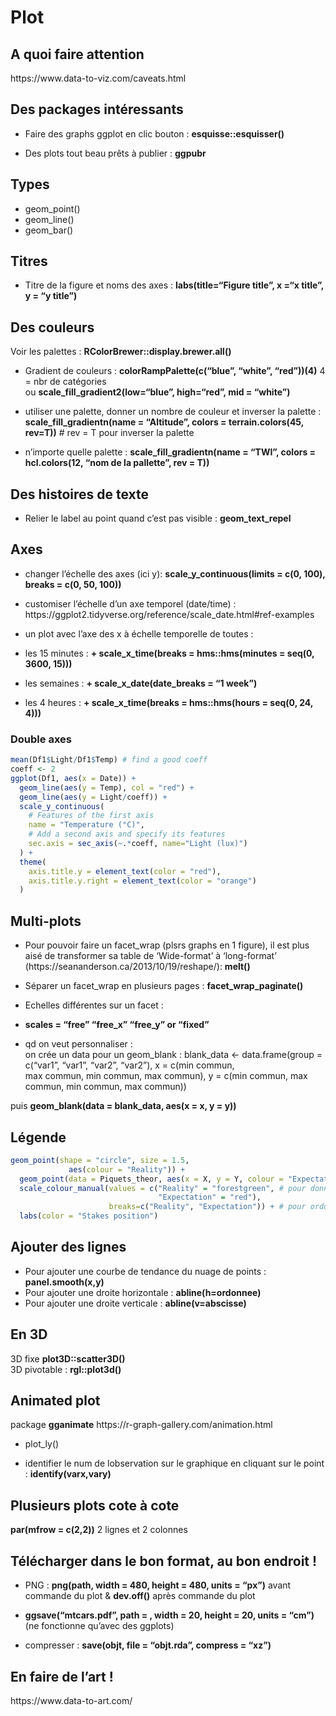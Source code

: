 # Plot

## A quoi faire attention
https://www.data-to-viz.com/caveats.html

## Des packages intéressants
+ Faire des graphs ggplot en clic bouton : **esquisse::esquisser()**  

+ Des plots tout beau prêts à publier : **ggpubr**  

## Types

+ geom_point()
+ geom_line()
+ geom_bar()
    

## Titres

+ Titre de la figure et noms des axes : **labs(title="Figure title", x ="x title", y = "y title")**

## Des couleurs
Voir les palettes : **RColorBrewer::display.brewer.all()**  

+ Gradient de couleurs : **colorRampPalette(c("blue", "white", "red"))(4)** 4 = nbr de catégories  
ou **scale_fill_gradient2(low="blue", high="red", mid = "white")**  

+ utiliser une palette, donner un nombre de couleur et inverser la palette : **scale_fill_gradientn(name = "Altitude", colors = terrain.colors(45, rev=T))** # rev = T pour inverser la palette

+ n'importe quelle palette : **scale_fill_gradientn(name = "TWI", colors =  hcl.colors(12, "nom de la pallette", rev = T))**


## Des histoires de texte

+ Relier le label au point quand c'est pas visible : **geom_text_repel** 

## Axes

+ changer l'échelle des axes (ici y): **scale_y_continuous(limits = c(0, 100), breaks = c(0, 50, 100))**

+ customiser l'échelle d'un axe temporel (date/time) : https://ggplot2.tidyverse.org/reference/scale_date.html#ref-examples

+ un plot avec l'axe des x à échelle temporelle de toutes :
- les 15 minutes : **+ scale_x_time(breaks = hms::hms(minutes = seq(0, 3600, 15)))**
- les semaines : **+ scale_x_date(date_breaks = "1 week")**
- les 4 heures : **+ scale_x_time(breaks = hms::hms(hours = seq(0, 24, 4)))**

### Double axes

```r
mean(Df1$Light/Df1$Temp) # find a good coeff
coeff <- 2
ggplot(Df1, aes(x = Date)) +
  geom_line(aes(y = Temp), col = "red") +
  geom_line(aes(y = Light/coeff)) +
  scale_y_continuous(
    # Features of the first axis
    name = "Temperature (°C)",
    # Add a second axis and specify its features
    sec.axis = sec_axis(~.*coeff, name="Light (lux)")
  ) +
  theme(
    axis.title.y = element_text(color = "red"),
    axis.title.y.right = element_text(color = "orange")
  ) 

```


## Multi-plots

+ Pour pouvoir faire un facet_wrap (plsrs graphs en 1 figure), il est plus aisé de transformer sa table de 'Wide-format' à 'long-format' (https://seananderson.ca/2013/10/19/reshape/): **melt()**  

+ Séparer un facet_wrap en plusieurs pages : **facet_wrap_paginate()**  

+ Echelles différentes sur un facet :  
- **scales = "free" "free_x" "free_y" or "fixed"**  
- qd on veut personnaliser :  
on crée un data pour un geom_blank : blank_data <- data.frame(group = c("var1", "var1", "var2", "var2"), x = c(min commun,  
max commun, min commun, max commun), y = c(min commun, max commun, min commun, max commun))  

puis **geom_blank(data = blank_data, aes(x = x, y = y))**  

## Légende
```r
geom_point(shape = "circle", size = 1.5,
             aes(colour = "Reality")) +
  geom_point(data = Piquets_theor, aes(x = X, y = Y, colour = "Expectation"), shape = "circle", size = 1.5) +
  scale_colour_manual(values = c("Reality" = "forestgreen", # pour donner un nom à chaque intitulé
                                 "Expectation" = "red"),
                      breaks=c("Reality", "Expectation")) + # pour ordonner
  labs(color = "Stakes position")
```

## Ajouter des lignes 
+ Pour ajouter une courbe de tendance du nuage de points : **panel.smooth(x,y)**  
+ Pour ajouter une droite horizontale : **abline(h=ordonnee)**  
+ Pour ajouter une droite verticale : **abline(v=abscisse)**  

## En 3D
3D fixe **plot3D::scatter3D()**  
3D pivotable : **rgl::plot3d()**  

## Animated plot
package **gganimate** https://r-graph-gallery.com/animation.html

+ plot_ly()

+ identifier le num de lobservation sur le graphique en cliquant sur le point : **identify(varx,vary)** 

## Plusieurs plots cote à cote
**par(mfrow = c(2,2))** 2 lignes et 2 colonnes

## Télécharger dans le bon format, au bon endroit !

+ PNG : **png(path, width = 480, height = 480, units = "px")** avant commande du plot & **dev.off()** après commande du plot  

+ **ggsave("mtcars.pdf", path = , width = 20, height = 20, units = "cm")**  (ne fonctionne qu'avec des ggplots)

+ compresser : **save(objt, file = "objt.rda", compress = "xz")** 

## En faire de l'art !
https://www.data-to-art.com/
